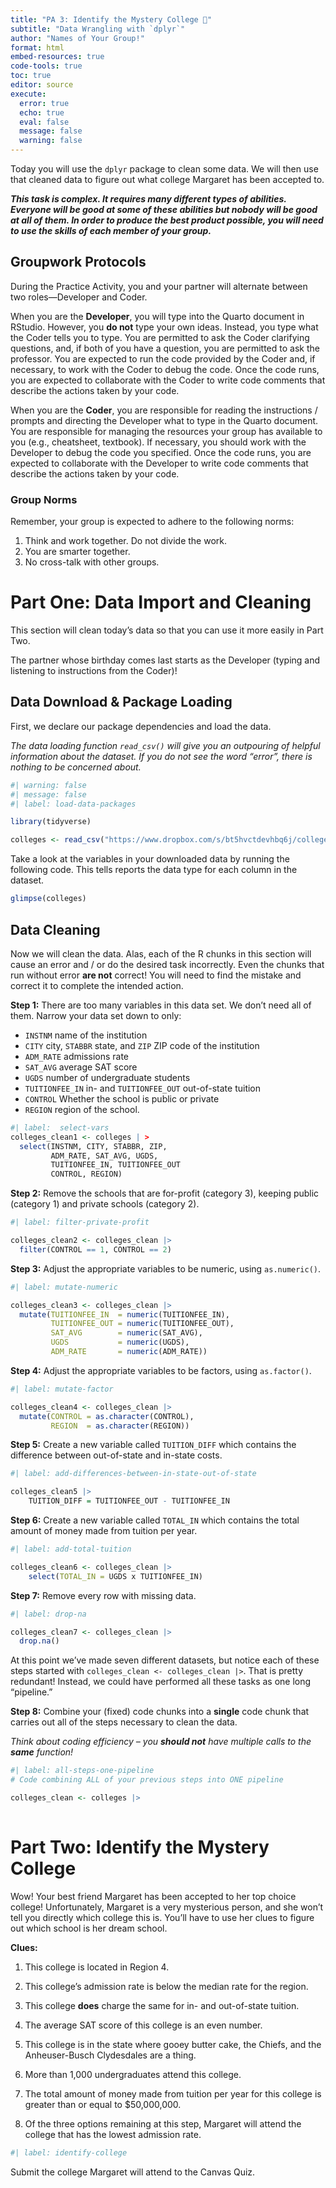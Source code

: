 ```yaml
---
title: "PA 3: Identify the Mystery College 🏫"
subtitle: "Data Wrangling with `dplyr`"
author: "Names of Your Group!"
format: html
embed-resources: true
code-tools: true
toc: true
editor: source
execute: 
  error: true
  echo: true
  eval: false
  message: false
  warning: false
---
```


Today you will use the `dplyr` package to clean some data. We will then use that
cleaned data to figure out what college Margaret has been accepted to.

***This task is complex. It requires many different types of abilities. Everyone will be good at some of these abilities but nobody will be good at all of them. In order to produce the best product possible, you will need to use the skills of each member of your group.***

## Groupwork Protocols

During the Practice Activity, you and your partner will alternate between two
roles---Developer and Coder. 

When you are the **Developer**, you will type into the Quarto document in
RStudio. However, you **do not** type your own ideas. Instead, you type what 
the Coder tells you to type. You are permitted to ask the Coder clarifying
questions, and, if both of you have a question, you are permitted to ask the
professor. You are expected to run the code provided by the Coder and, if 
necessary, to work with the Coder to debug the code. Once the code runs, you
are expected to collaborate with the Coder to write code comments that describe
the actions taken by your code.

When you are the **Coder**, you are responsible for reading the 
instructions / prompts and directing the Developer what to type in the Quarto
document. You are responsible for managing the resources your group has
available to you (e.g., cheatsheet, textbook). If necessary, you should work
with the Developer to debug the code you specified. Once the code runs, you
are expected to collaborate with the Developer to write code comments that
describe the actions taken by your code.

### Group Norms

Remember, your group is expected to adhere to the following norms:

1.  Think and work together. Do not divide the work.
2.  You are smarter together.
3.  No cross-talk with other groups.

# Part One: Data Import and Cleaning

This section will clean today's data so that you can use it more easily in Part
Two.

The partner whose birthday comes last starts as the Developer (typing and
listening to instructions from the Coder)!

## Data Download & Package Loading

First, we declare our package dependencies and load the data.

*The data loading function `read_csv()` will give you an outpouring of helpful information about the dataset. If you do not see the word "error", there is nothing to be concerned about.*

```r
#| warning: false
#| message: false
#| label: load-data-packages

library(tidyverse)

colleges <- read_csv("https://www.dropbox.com/s/bt5hvctdevhbq6j/colleges.csv?dl=1")
```

Take a look at the variables in your downloaded data by running the following
code. This tells reports the data type for each column in the dataset.

```r
glimpse(colleges)
```

## Data Cleaning

Now we will clean the data. Alas, each of the R chunks in this section will
cause an error and / or do the desired task incorrectly. Even the chunks that
run without error **are not** correct! You will need to find the mistake and
correct it to complete the intended action.

**Step 1:** There are too many variables in this data set. We don't need all of
them. Narrow your data set down to only:

-   `INSTNM` name of the institution
-   `CITY` city, `STABBR` state, and `ZIP` ZIP code of the institution
-   `ADM_RATE` admissions rate
-   `SAT_AVG` average SAT score
-   `UGDS` number of undergraduate students
-    `TUITIONFEE_IN` in- and `TUITIONFEE_OUT` out-of-state tuition
-   `CONTROL` Whether the school is public or private
-   `REGION` region of the school.

```r
#| label:  select-vars
colleges_clean1 <- colleges | >  
  select(INSTNM, CITY, STABBR, ZIP,
         ADM_RATE, SAT_AVG, UGDS,
         TUITIONFEE_IN, TUITIONFEE_OUT
         CONTROL, REGION) 
```

**Step 2:** Remove the schools that are for-profit (category 3), keeping public
(category 1) and private schools (category 2).

```r
#| label: filter-private-profit

colleges_clean2 <- colleges_clean |> 
  filter(CONTROL == 1, CONTROL == 2)
```

**Step 3:** Adjust the appropriate variables to be numeric, using `as.numeric()`.

```r
#| label: mutate-numeric

colleges_clean3 <- colleges_clean |> 
  mutate(TUITIONFEE_IN  = numeric(TUITIONFEE_IN),
         TUITIONFEE_OUT = numeric(TUITIONFEE_OUT),
         SAT_AVG        = numeric(SAT_AVG),
         UGDS           = numeric(UGDS),
         ADM_RATE       = numeric(ADM_RATE)) 
```

<!-- Swap roles -- Developer becomes Coder, Coder becomes Developer! -->

**Step 4:** Adjust the appropriate variables to be factors, using `as.factor()`.

```r
#| label: mutate-factor

colleges_clean4 <- colleges_clean |>
  mutate(CONTROL = as.character(CONTROL),
         REGION  = as.character(REGION))
```

**Step 5:** Create a new variable called `TUITION_DIFF` which contains the
difference between out-of-state and in-state costs.

```r
#| label: add-differences-between-in-state-out-of-state

colleges_clean5 |> 
    TUITION_DIFF = TUITIONFEE_OUT - TUITIONFEE_IN
```

**Step 6:** Create a new variable called `TOTAL_IN` which contains the total
amount of money made from tuition per year.

```r
#| label: add-total-tuition

colleges_clean6 <- colleges_clean |> 
    select(TOTAL_IN = UGDS x TUITIONFEE_IN)
```

<!-- Swap roles -- Developer becomes Coder, Coder becomes Developer! -->

**Step 7:** Remove every row with missing data.

```r
#| label: drop-na

colleges_clean7 <- colleges_clean |> 
  drop.na()
```

At this point we've made seven different datasets, but notice each of these steps
started with `colleges_clean <- colleges_clean |>`. That is pretty redundant! 
Instead, we could have performed all these tasks as one long "pipeline."

**Step 8:** Combine your (fixed) code chunks into a **single** code chunk that
carries out all of the steps necessary to clean the data. 

*Think about coding efficiency -- you __should not__ have multiple calls to the __same__ function!*

```r
#| label: all-steps-one-pipeline
# Code combining ALL of your previous steps into ONE pipeline

colleges_clean <- colleges |>
  
```

# Part Two: Identify the Mystery College

Wow! Your best friend Margaret has been accepted to her top choice college!
Unfortunately, Margaret is a very mysterious person, and she won't tell you
directly which college this is. You'll have to use her clues to figure out which
school is her dream school.

**Clues:**

<!-- Swap roles -- Developer becomes Coder, Coder becomes Developer! -->

1.  This college is located in Region 4.

2.  This college's admission rate is below the median rate for the region.

3.  This college **does** charge the same for in- and out-of-state tuition.

4.  The average SAT score of this college is an even number.

<!-- Swap roles -- Developer becomes Coder, Coder becomes Developer! -->

5.  This college is in the state where gooey butter cake, the Chiefs, and the
Anheuser-Busch Clydesdales are a thing.

6.  More than 1,000 undergraduates attend this college.

7.  The total amount of money made from tuition per year for this college is 
greater than or equal to $50,000,000.

8.  Of the three options remaining at this step, Margaret will attend the
college that has the lowest admission rate.

```r
#| label: identify-college

```

Submit the college Margaret will attend to the Canvas Quiz.
